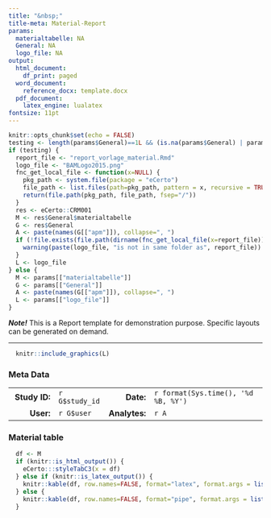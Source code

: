 ```yaml
---
title: "&nbsp;"
title-meta: Material-Report
params:
  materialtabelle: NA
  General: NA
  logo_file: NA
output:
  html_document:
    df_print: paged
  word_document: 
    reference_docx: template.docx
  pdf_document:
    latex_engine: lualatex
fontsize: 11pt
---
```


```r
knitr::opts_chunk$set(echo = FALSE)
testing <- length(params$General)==1L && (is.na(params$General) | params$General=="NA")
if (testing) {
  report_file <- "report_vorlage_material.Rmd"
  logo_file <- "BAMLogo2015.png"
  fnc_get_local_file <- function(x=NULL) {
    pkg_path <- system.file(package = "eCerto")
    file_path <- list.files(path=pkg_path, pattern = x, recursive = TRUE)[1]
    return(file.path(pkg_path, file_path, fsep="/"))
  }
  res <- eCerto::CRM001
  M <- res$General$materialtabelle
  G <- res$General
  A <- paste(names(G[["apm"]]), collapse=", ")
  if (!file.exists(file.path(dirname(fnc_get_local_file(x=report_file)), logo_file))) {
    warning(paste(logo_file, "is not in same folder as", report_file))
  }
  L <- logo_file
} else {
  M <- params[["materialtabelle"]]
  G <- params[["General"]]
  A <- paste(names(G[["apm"]]), collapse=", ")
  L <- params[["logo_file"]]
}
```

***Note!*** 
This is a Report template for demonstration purpose. Specific layouts can be generated on demand.

---

```r
  knitr::include_graphics(L)
```

### Meta Data

|               |                |               |                                     |
|--------------:|:---------------|--------------:|:------------------------------------|
| **Study ID:** | `r G$study_id` |    **Date:**  | `r format(Sys.time(), '%d %B, %Y')` |
|     **User:** | `r G$user`     | **Analytes:** | `r A`                               |


### Material table

```r
  df <- M
  if (knitr::is_html_output()) {
    eCerto:::styleTabC3(x = df)
  } else if (knitr::is_latex_output()) {
    knitr::kable(df, row.names=FALSE, format="latex", format.args = list(decimal.mark = "."))
  } else {
    knitr::kable(df, row.names=FALSE, format="pipe", format.args = list(decimal.mark = "."))
  }
```

